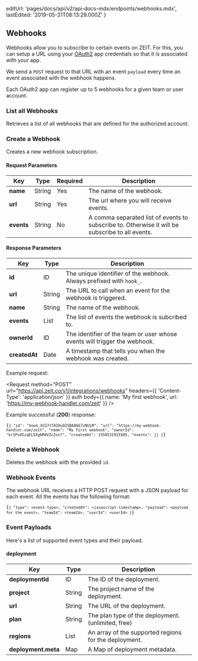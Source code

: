 
  editUrl: 'pages/docs/api/v2/api-docs-mdx/endpoints/webhooks.mdx',
  lastEdited: '2019-05-31T08:13:29.000Z'
}

## Webhooks

Webhooks allow you to subscribe to certain events on ZEIT. For this, you can setup a URL using your [OAuth2](/docs/api#endpoints/oauth2) app credentials so that it is associated with your app.

We send a `POST` request to that URL with an event `payload` every time an event associated with the webhook happens.

Each OAuth2 app can register up to 5 webhooks for a given team or user account.

### List all Webhooks

<Endpoint method="GET" url="/v1/integrations/webhooks" />

Retrieves a list of all webhooks that are defined for the authorized account.

### Create a Webhook

<Endpoint method="POST" url="/v1/integrations/webhooks" />

Creates a new webhook subscription.

#### Request Parameters

| Key        | <HelpLink href="#api-basics/types" hasIcon>Type</HelpLink> | Required | Description                                                                                     |
| ---------- | ---------------------------------------------------------- | -------- | ----------------------------------------------------------------------------------------------- |
| **name**   | <HelpLink href="#api-basics/types">String</HelpLink>       | Yes      | The name of the webhook.                                                                        |
| **url**    | <HelpLink href="#api-basics/types">String</HelpLink>       | Yes      | The url where you will receive events.                                                          |
| **events** | <HelpLink href="#api-basics/types">String</HelpLink>       | No       | A comma separated list of events to subscribe to. Otherwise it will be subscribe to all events. |

#### Response Parameters

| Key           | <HelpLink href="#api-basics/types" hasIcon>Type</HelpLink> | Description                                                               |
| ------------- | ---------------------------------------------------------- | ------------------------------------------------------------------------- |
| **id**        | <HelpLink href="#api-basics/types">ID</HelpLink>           | The unique identifier of the webhook. Always prefixed with `hook_`.       |
| **url**       | <HelpLink href="#api-basics/types">String</HelpLink>       | The URL to call when an event for the webhook is triggered.               |
| **name**      | <HelpLink href="#api-basics/types">String</HelpLink>       | The name of the webhook.                                                  |
| **events**    | <HelpLink href="#api-basics/types">List</HelpLink>         | The list of events the webhook is subcribed to.                           |
| **ownerId**   | <HelpLink href="#api-basics/types">ID</HelpLink>           | The identifier of the team or user whose events will trigger the webhook. |
| **createdAt** | <HelpLink href="#api-basics/types">Date</HelpLink>         | A timestamp that tells you when the webhook was created.                  |

<Example>
  <span>Example request:</span>

<Request
  method="POST"
  url="https://api.zeit.co/v1/integrations/webhooks"
  headers={{
    'Content-Type': 'application/json'
  }}
  auth
  body={{
    name: 'My first webhook',
    url: 'https://my-webhook-handler.com/zeit'
  }}
/>

Example successful (**200**) response:

<Code lang="json">{`{
  "id": "hook_XCG7t7AIHuO2SBA8667zNUiM",
  "url": "https://my-webhook-handler.com/zeit",
  "name": "My first webhook",
  "ownerId": "kr1PsOIzqEL5Xg6M4VZcZosf",
  "createdAt": 1558531915505,
  "events": []
}`}</Code>
</Example>

### Delete a Webhook

<Endpoint method="DELETE" url="/v1/integrations/webhooks/:id" />

Deletes the webhook with the provided `id`.

### Webhook Events

The webhook URL receives a HTTP POST request with a JSON payload for each event. All the events has the following format:

<Code lang="json">{`{
  "type": <event-type>,
  "createdAt": <javascript-timestamp>,
  "payload": <payload for the event>,
  "teamId": <teamId>,
  "userId": <userId>
}`}</Code>

### Event Payloads

Here's a list of supported event types and their payload.

#### deployment

| Key                 | <HelpLink href="#api-basics/types" hasIcon>Type</HelpLink> | Description                                           |
| ------------------- | ---------------------------------------------------------- | ----------------------------------------------------- |
| **deploymentId**    | <HelpLink href="#api-basics/types">ID</HelpLink>           | The ID of the deployment.                             |
| **project**         | <HelpLink href="#api-basics/types">String</HelpLink>       | The project name of the deployment.                   |
| **url**             | <HelpLink href="#api-basics/types">String</HelpLink>       | The URL of the deployment.                            |
| **plan**            | <HelpLink href="#api-basics/types">String</HelpLink>       | The plan type of the deployment. (unlimited, free)    |
| **regions**         | <HelpLink href="#api-basics/types">List</HelpLink>         | An array of the supported regions for the deployment. |
| **deployment.meta** | <HelpLink href="#api-basics/types">Map</HelpLink>          | A Map of deployment metadata.                         |
